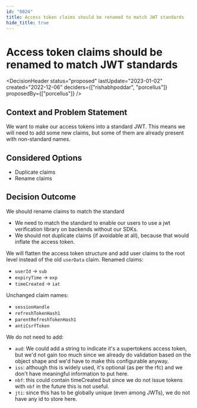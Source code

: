 ```yaml
---
id: "0024"
title: Access token claims should be renamed to match JWT standards
hide_title: true
---
```



# Access token claims should be renamed to match JWT standards

<DecisionHeader
  status="proposed"
  lastUpdate="2023-01-02"
  created="2022-12-06"
  deciders={["rishabhpoddar", "porcellus"]}
  proposedBy={["porcellus"]}
/>

## Context and Problem Statement

We want to make our access tokens into a standard JWT. This means we will need to add some new claims, but some of them are already present with non-standard names.

## Considered Options

- Duplicate claims
- Rename claims

## Decision Outcome

We should rename claims to match the standard

- We need to match the standard to enable our users to use a jwt verification library on backends without our SDKs.
- We should not duplicate claims (if avoidable at all), because that would inflate the access token.

We will flatten the access token structure and add user claims to the root level instead of the old `userData` claim.
Renamed claims:

- `userId` -> `sub`
- `expiryTime` -> `exp`
- `timeCreated` -> `iat`

Unchanged claim names:

- `sessionHandle`
- `refreshTokenHash1`
- `parentRefreshTokenHash1`
- `antiCsrfToken`

We do not need to add:

- `aud`: We could add a string to indicate it's a supertokens access token, but we'd not gain too much since we already do validation based on the object shape and we'd have to make this configurable anyway.
- `iss`: although this is widely used, it's optional (as per the rfc) and we don't have meaningful information to put here.
- `nbf`: this could contain timeCreated but since we do not issue tokens with `nbf` in the future this is not useful.
- `jti`: since this has to be globally unique (even among JWTs), we do not have any id to store here.
